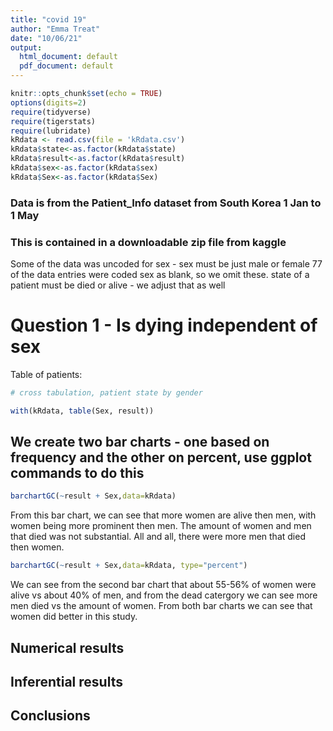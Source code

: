 ```yaml
---
title: "covid 19"
author: "Emma Treat"
date: "10/06/21"
output:
  html_document: default
  pdf_document: default
---
```


```r
knitr::opts_chunk$set(echo = TRUE)
options(digits=2)
require(tidyverse)
require(tigerstats)
require(lubridate)
kRdata <- read.csv(file = 'kRdata.csv')
kRdata$state<-as.factor(kRdata$state)
kRdata$result<-as.factor(kRdata$result)
kRdata$sex<-as.factor(kRdata$sex)
kRdata$Sex<-as.factor(kRdata$Sex)


```


### Data is from the Patient_Info dataset from South Korea 1 Jan to 1 May 
### This is contained in a downloadable zip file from kaggle

Some of the data was uncoded for sex - sex must be just male or female
77 of the data entries were coded sex  as blank, so we omit these.
state of a patient must be died or alive - we adjust that as well   
  
# Question 1 - Is dying independent of sex




Table of patients:
```r

# cross tabulation, patient state by gender

with(kRdata, table(Sex, result))

```

## We create two bar charts - one based on frequency and the other on percent, use ggplot commands to do this

```r
barchartGC(~result + Sex,data=kRdata)
```


   
From this bar chart, we can see that more women are alive then men, with women being more prominent then men. The amount of women and men that died was not substantial. All and all, there were more men that died then women.   




```r
barchartGC(~result + Sex,data=kRdata, type="percent")

```
  
We can see from the second bar chart that about 55-56% of women were alive vs about 40% of men, and from the dead catergory we can see more men died vs the amount of women. From both bar charts we can see that women did better in this study. 
    





  
## Numerical results


## Inferential results 




## Conclusions

